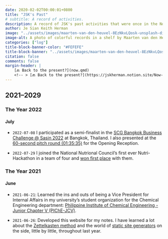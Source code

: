 ```yaml
---
date: 2020-02-02T00:00:01+0800
title: "JSK's Past"
# subtitle: A record of activities.
description: A record of JSK's past activities that were once in the Now page (aka the Now page archives).
author: Je Sian Keith Herman
image: "../assets/images/maarten-van-den-heuvel-8EzNkvLQosk-unsplash-dim.webp"
image-alt: A photo of colorful records in a shelf by Maarten van den Heuvel on Unsplash
categories: ["log"]
title-block-banner-color: "#FEFEFE"
title-block-banner: "../assets/images/maarten-van-den-heuvel-8EzNkvLQosk-unsplash-dim.webp"
citation: false
comments: false
margin-header: |
    [🔙 Back to the present?](now.qmd)
    <!-- > [🔙 Back to the present?](https://jskherman.notion.site/Now-ec792577baf44dd3b441171240dabb92) -->
---
```


## 2021–2029

### The Year 2022

#### July

- `2022-07-08` I participated as a semi-finalist in the [SCG Bangkok Business Challenge @ Sasin 2022](https://bbc.sasin.edu/2022) at Bangkok, Thailand. I also presented at the [60-second pitch round (01:35:35)](https://fb.watch/ehcWDuPn5L/) for the Opening Reception.

- `2022-07-29` I joined the National Nutrional Council's first ever Nutri-Hackathon in a team of four and [won first place](https://www.facebook.com/photo.php?fbid=426822102808547) with them.

### The Year 2021

#### June

- `2021-06-21`: Learned the ins and outs of being a Vice President for Internal Affairs in my university's student organization for the Chemical Engineering department: [Philippine Institute of Chemical Engineering - Junior Chapter V (PIChE-JCV)](https://www.facebook.com/PIChEJCV/).

- `2021-06-26`: Developed this website for my notes. I have learned a lot about the [Zettelkasten method](https://zettelkasten.de/) and the world of [static site generators](https://jamstack.org/generators/) on the side, little by little, throughout last year.